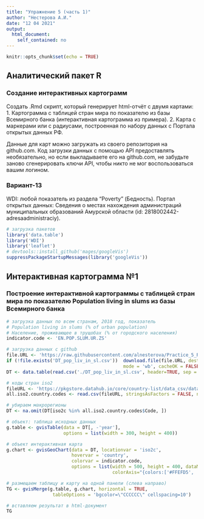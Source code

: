 ---
title: "Упражнение 5 (часть 1)"
author: "Нестерова А.И."
date: "12 04 2021"
output:
  html_document:
    self_contained: no
---

```{r setup, include=FALSE}
knitr::opts_chunk$set(echo = TRUE)
```

## Аналитический пакет R

### Создание интерактивных картограмм

Создать .Rmd скрипт, который генерирует html-отчёт с двумя картами:
1. Картограмма с таблицей стран мира по показателю из базы Всемирного банка (интерактивная картограмма из примера).
2. Карта с маркерами или с радиусами, построенная по набору данных с Портала открытых данных РФ.

Данные для карт можно загружать из своего репозитория на github.com. Код загрузки данных с помощью API предоставлять необязательно, но если выкладываете его на github.com, не забудьте заново сгенерировать ключи API, чтобы никто не мог воспользоваться вашим логином.

### Вариант-13

WDI: любой показатель из раздела "Poverty" (Бедность). Портал открытых данных: Сведения о местах нахождения администраций муниципальных образований Амурской области (id: 2818002442-adresaadministraciy).

```{r Загрузка пакетов, warning = F, message = F}
# загрузка пакетов
library('data.table')
library('WDI')
library('leaflet')
# devtools::install_github('mages/googleVis')
suppressPackageStartupMessages(library('googleVis'))
```

## Интерактивная картограмма №1

### Построение интерактивной картограммы с таблицей стран мира по показателю Population living in slums из базы Всемирного банка 

```{r Построение карты 1, results='asis', cache=TRUE}
# загрузка данных по всем странам, 2018 год, показатель
# Population living in slums (% of urban population)
# Население, проживающее в трущобах (% от городского населения)
indicator.code <- 'EN.POP.SLUM.UR.ZS'

# загрузка данных с github
file.URL <- 'https://raw.githubusercontent.com/alnesterova/Practice_5_R/main/data/DT_pop_liv_in_sl.csv'
if (!file.exists('DT_pop_liv_in_sl.csv'))  download.file(file.URL, destfile = 'DT_pop_liv_in_sl.csv',
                                           mode = 'wb', cacheOK = FALSE)
DT <- data.table(read.csv('./DT_pop_liv_in_sl.csv', header=TRUE, sep = ','))

# коды стран iso2
fileURL <- 'https://pkgstore.datahub.io/core/country-list/data_csv/data/d7c9d7cfb42cb69f4422dec222dbbaa8/data_csv.csv'
all.iso2.country.codes <- read.csv(fileURL, stringsAsFactors = FALSE, na.strings = '.')

# убираем макрорегионы
DT <- na.omit(DT[iso2c %in% all.iso2.country.codes$Code, ])

# объект: таблица исходных данных
g.table <- gvisTable(data = DT[, -'year'], 
                     options = list(width = 300, height = 400))

# объект интерактивная карта
g.chart <- gvisGeoChart(data = DT, locationvar = 'iso2c',
                        hovervar = 'country', 
                        colorvar = indicator.code,
                        options = list(width = 500, height = 400, dataMode = 'regions', 
                                       colorAxis="{colors:['#FFEFD5', '#FF0000']}"))

# размещаем таблицу и карту на одной панели (слева направо)
TG <- gvisMerge(g.table, g.chart, horizontal = TRUE,
                 tableOptions = 'bgcolor=\"CCCCCC\" cellspacing=10')

# вставляем результат в html-документ
TG
```
